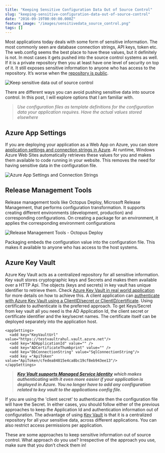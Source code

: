 ```yaml
---
title: "Keeping Sensitive Configuration Data Out of Source Control"
slug: "keeping-sensitive-configuration-data-out-of-source-control"
date: "2016-09-19T00:00:00.000Z"
feature_image: "/images/sensitivedata_source_control.png"
tags: []
---
```


Most applications today deals with some form of sensitive information. The most commonly seen are database connection strings, API keys, token etc. The web.config seems the best place to have these values, but it definitely is not. In most cases it gets pushed into the source control systems as well. If it is a private repository then you at least have one level of security on top of it. It still exposes sensitive information to anyone who has access to the repository. It’s worse when the [repository is public](http://www.internetnews.com/blog/skerner/github-search-exposes-passwords.html).

![Keep sensitive data out of source control](/images/sensitivedata_source_control.png)

There are different ways you can avoid pushing sensitive data into source control. In this post, I will explore options that I am familiar with.

> _Use configuration files as template definitions for the configuration data your application requires. Have the actual values stored elsewhere_

Azure App Settings
------------------

If you are deploying your application as a Web App on Azure, you can store [application settings and connection strings in Azure](https://azure.microsoft.com/en-us/blog/windows-azure-web-sites-how-application-strings-and-connection-strings-work/). At runtime, Windows Azure Web Sites automatically retrieves these values for you and makes them available to code running in your website. This removes the need for having sensitive data in the configuration file.

![Azure App Settings and Connection Strings](/images/sensitiveData_azure_app_settings.png)

Release Management Tools
------------------------

Release management tools like Octopus Deploy, Microsoft Release Management, that performs configuration transformation. It supports creating different environments (development, production) and corresponding configurations. On creating a package for an environment, it applies the corresponding environment configurations

![Release Management Tools - Octopus Deploy](/images/sensitiveData_releaseManagement_tool_octopus.png)

Packaging embeds the configuration value into the configuration file. This makes it available to anyone who has access to the host systems.

Azure Key Vault
---------------

Azure Key Vault acts as a centralized repository for all sensitive information. Key vault stores cryptographic keys and Secrets and makes them available over a HTTP Api. The objects (keys and secrets) in key vault has unique identifier to retrieve them. Check [Azure Key Vault in real world application](__GHOST_URL__/blog/azure-key-vault-in-a-real-world-application/) for more details on how to achieve this. A client application can [authenticate with Azure Key Vault using a ClientID/secret or ClientID/certificate](__GHOST_URL__/blog/authenticating-a-client-application-with-azure-key-vault/). Using certificate to authenticate is the preferred approach. To get Keys/Secret from key vault all you need is the AD Application Id, the client secret or certificate identifier and the key/secret names. The certificate itself can be deployed separately into the application host.

    <appSettings>
      <add key="KeyVaultUrl" value="https://testvaultrahul.vault.azure.net"/>
      <add key="ADApplicationId" value="" />
      <add key="ADCertificateThumbprint" value="" />
      <add key="DbConnectionString" value="SqlConnectionString"/>
      <add key ="ApiToken" value="ApiToken/cfedea84815e4ca8bc19cf8eb943ee13"/>
    </appSettings>
    

> [**_Key Vault supports Managed Service Identity_**](__GHOST_URL__/blog/authenticating-with-azure-key-vault-using-managed-service-identity/) **_which makes authenticating with it even more easier if your application is deployed in Azure. You no longer have to add any configuration related to key vault to the applications config file._**

If you are using the 'client secret' to authenticate then the configuration file will have the Secret. In either cases, you should follow either of the previous approaches to keep the Application Id and authentication information out of configuration. The advantage of using [Key Vault](__GHOST_URL__/tag/azure-key-vault/) is that it is a centralized repository for all your sensitive data, across different applications. You can also restrict access permissions per application.

These are some approaches to keep sensitive information out of source control. What approach do you use? Irrespective of the approach you use, make sure that you don’t check them in!